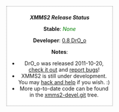 <div style="float: right; border: dotted 1px grey; text-align: center; padding:0.5em; background-color:#fff">
'''''XMMS2 Release Status'''''

'''Stable''': <font style="color: green">''None''</font>

'''Developer''': [[Release:DrO_o | 0.8 DrO_o]]

'''Notes''':
* DrO_o was released 2011-10-20,<br /> [[Download XMMS2 | check it out]] and [[Reporting bugs | report bugs]]!
* XMMS2 is still under development.<br />You may [[Developer Corner|hack and help]] if you wish. :)
* More up-to-date code can be found <br /> in the [http://git.xmms.se/cgit.cgi/xmms2/xmms2-devel/ xmms2-devel.git] tree.
</div>